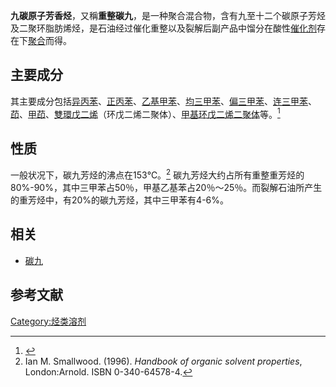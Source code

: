 {{merge|碳九}}
'''九碳原子芳香烃'''，又稱'''重整碳九'''，是一种聚合混合物，含有九至十二个碳原子芳烃及二聚环脂肪烯烃，是石油经过催化重整以及裂解后副产品中馏分在酸性[[催化剂|催化剂]]存在下[[聚合|聚合]]而得。

==主要成分==
其主要成分包括[[异丙苯|异丙苯]]、[[正丙苯|正丙苯]]、[[乙基甲苯|乙基甲苯]]、[[均三甲苯|均三甲苯]]、[[偏三甲苯|偏三甲苯]]、[[连三甲苯|连三甲苯]]、[[茚|茚]]、[[甲茚|甲茚]]、[[雙環戊二烯|雙環戊二烯]]（环戊二烯二聚体）、[[甲基环戊二烯二聚体|甲基环戊二烯二聚体]]等。<ref>{{Cite web |url=http://www.chemyq.com/xz/xz6/55771gdqjb.htm |title=碳九芳烃 |accessdate=2008-04-24 |archive-date=2016-03-04 |archive-url=https://web.archive.org/web/20160304194220/http://www.chemyq.com/xz/xz6/55771gdqjb.htm |dead-url=no }}</ref>

==性质==
一般状况下，碳九芳烃的沸点在153℃。<ref>Ian M. Smallwood. (1996). ''Handbook of organic solvent properties'', London:Arnold. ISBN 0-340-64578-4.</ref> 碳九芳烃大约占所有重整重芳烃的80%-90%，其中三甲苯占50％，甲基乙基苯占20％～25％。而裂解石油所产生的重芳烃中，有20%的碳九芳烃，其中三甲苯有4-6%。

==相关==
*[[碳九|碳九]]

==参考文献==
{{Reflist}}

[[Category:烃类溶剂|Category:烃类溶剂]]


{{Hydrocarbon-stub}}